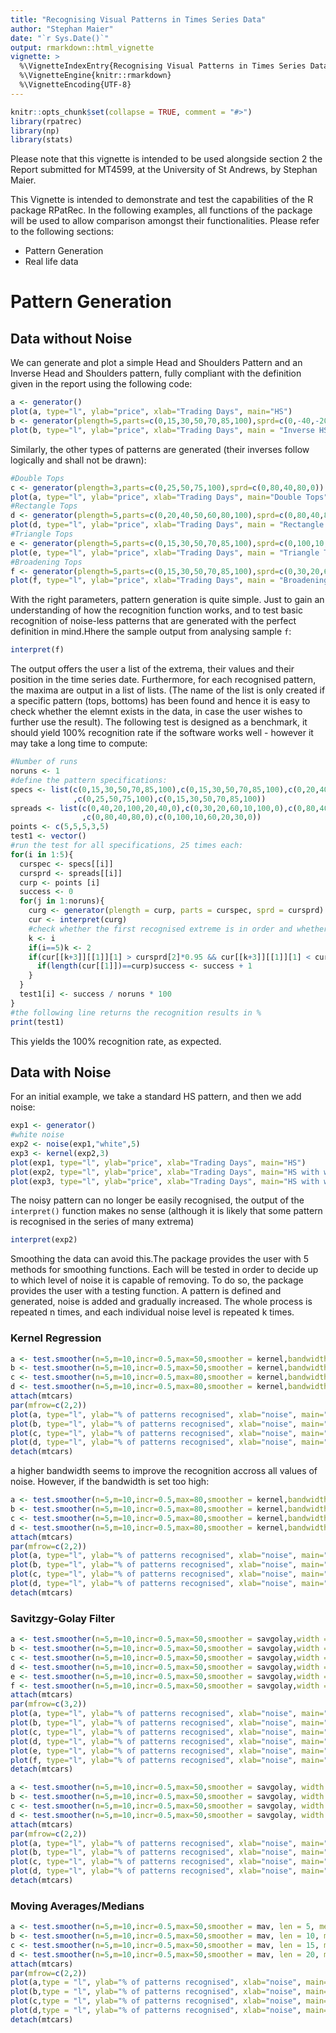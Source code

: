 ```yaml
---
title: "Recognising Visual Patterns in Times Series Data"
author: "Stephan Maier"
date: "`r Sys.Date()`"
output: rmarkdown::html_vignette
vignette: >
  %\VignetteIndexEntry{Recognising Visual Patterns in Times Series Data}
  %\VignetteEngine{knitr::rmarkdown}
  %\VignetteEncoding{UTF-8}
---
```


```r
knitr::opts_chunk$set(collapse = TRUE, comment = "#>")
library(rpatrec)
library(np)
library(stats)
```

Please note that this vignette is intended to be used alongside section 2 the Report submitted for MT4599, at the University of St Andrews, by Stephan Maier.

This Vignette is intended to demonstrate and test the capabilities of the R package RPatRec. In the following examples, all functions of the package will be used to allow comparison amongst their functionalities. Please refer to the following sections:

- Pattern Generation
- Real life data


# Pattern Generation

## Data without Noise

We can generate and plot a simple Head and Shoulders Pattern and an Inverse Head and Shoulders pattern, fully compliant with the definition given in the report using the following code:

```r
a <- generator()
plot(a, type="l", ylab="price", xlab="Trading Days", main="HS")
b <- generator(plength=5,parts=c(0,15,30,50,70,85,100),sprd=c(0,-40,-20,-100,-20,-40,0))
plot(b, type="l", ylab="price", xlab="Trading Days", main = "Inverse HS")
```

Similarly, the other types of patterns are generated (their inverses follow logically and shall not be drawn):

```r
#Double Tops
c <- generator(plength=3,parts=c(0,25,50,75,100),sprd=c(0,80,40,80,0))
plot(a, type="l", ylab="price", xlab="Trading Days", main="Double Tops")
#Rectangle Tops
d <- generator(plength=5,parts=c(0,20,40,50,60,80,100),sprd=c(0,80,40,80,40,80,0))
plot(d, type="l", ylab="price", xlab="Trading Days", main = "Rectangle Tops")
#Triangle Tops
e <- generator(plength=5,parts=c(0,15,30,50,70,85,100),sprd=c(0,100,10,60,20,30,0))
plot(e, type="l", ylab="price", xlab="Trading Days", main = "Triangle Tops")
#Broadening Tops
f <- generator(plength=5,parts=c(0,15,30,50,70,85,100),sprd=c(0,30,20,60,10,100,0))
plot(f, type="l", ylab="price", xlab="Trading Days", main = "Broadening Tops")
```


With the right parameters, pattern generation is quite simple. Just to gain an understanding of how the recognition function works, and to test basic recognition of noise-less patterns that are generated with the perfect definition in mind.Hhere the sample output from analysing sample `f`:

```r
interpret(f)

```

The output offers the user a list of the extrema, their values and their position in the time series date. Furthermore, for each recognised pattern, the maxima are output in a list of lists. (The name of the list is only created if a specific pattern (tops, bottoms) has been found and hence it is easy to check whether the elemnt exists in the data, in case the user wishes to further use the result).
The following test is designed as a benchmark, it should yield 100% recognition rate if the software works well - however it may take a long time to compute:

```r
#Number of runs
noruns <- 1
#define the pattern specifications:
specs <- list(c(0,15,30,50,70,85,100),c(0,15,30,50,70,85,100),c(0,20,40,50,60,80,100)
              ,c(0,25,50,75,100),c(0,15,30,50,70,85,100))
spreads <- list(c(0,40,20,100,20,40,0),c(0,30,20,60,10,100,0),c(0,80,40,80,40,80,0)
                ,c(0,80,40,80,0),c(0,100,10,60,20,30,0))
points <- c(5,5,5,3,5)
test1 <- vector()
#run the test for all specifications, 25 times each:
for(i in 1:5){
  curspec <- specs[[i]]
  cursprd <- spreads[[i]]
  curp <- points [i]
  success <- 0
  for(j in 1:noruns){
    curg <- generator(plength = curp, parts = curspec, sprd = cursprd)
    cur <- interpret(curg)
    #check whether the first recognised extreme is in order and whether the number of extremes is in order
    k <- i
    if(i==5)k <- 2 
    if(cur[[k+3]][[1]][1] > cursprd[2]*0.95 && cur[[k+3]][[1]][1] < cursprd[2]*1.05){
      if(length(cur[[1]])==curp)success <- success + 1
    }
  }
  test1[i] <- success / noruns * 100
}
#the following line returns the recognition results in %
print(test1)
```

This yields the 100% recognition rate, as expected.

## Data with Noise

For an initial example, we take a standard HS pattern, and then we add noise:

```r
exp1 <- generator()
#white noise
exp2 <- noise(exp1,"white",5)
exp3 <- kernel(exp2,3)
plot(exp1, type="l", ylab="price", xlab="Trading Days", main="HS")
plot(exp2, type="l", ylab="price", xlab="Trading Days", main="HS with white noise, sd=5")
plot(exp3, type="l", ylab="price", xlab="Trading Days", main="HS with white noise, sd=5, smoothed with kernel regression")

```

The noisy pattern can no longer be easily recognised, the output of the `interpret()` function makes no sense (although it is likely that some pattern is recognised in the series of many extrema)

```r
interpret(exp2)
```

Smoothing the data can avoid this.The package provides the user with 5 methods for smoothing functions. Each will be tested in order to decide up to which level of noise it is capable of removing. To do so, the package provides the user with a testing function. A pattern is defined and generated, noise is added and gradually increased. The whole process is repeated n times, and each individual noise level is repeated k times. 

### Kernel Regression

```r
a <- test.smoother(n=5,m=10,incr=0.5,max=50,smoother = kernel,bandwidth=1)
b <- test.smoother(n=5,m=10,incr=0.5,max=50,smoother = kernel,bandwidth=2)
c <- test.smoother(n=5,m=10,incr=0.5,max=80,smoother = kernel,bandwidth=3)
d <- test.smoother(n=5,m=10,incr=0.5,max=80,smoother = kernel,bandwidth=4)
attach(mtcars)
par(mfrow=c(2,2))
plot(a, type="l", ylab="% of patterns recognised", xlab="noise", main="Bandwidth = 1")
plot(b, type="l", ylab="% of patterns recognised", xlab="noise", main="Bandwidth = 2")
plot(c, type="l", ylab="% of patterns recognised", xlab="noise", main="Bandwidth = 3")
plot(d, type="l", ylab="% of patterns recognised", xlab="noise", main="Bandwidth = 4")
detach(mtcars)
```

a higher bandwidth seems to improve the recognition accross all values of noise. However, if the bandwidth is set too high:

```r
a <- test.smoother(n=5,m=10,incr=0.5,max=80,smoother = kernel,bandwidth=5)
b <- test.smoother(n=5,m=10,incr=0.5,max=80,smoother = kernel,bandwidth=6)
c <- test.smoother(n=5,m=10,incr=0.5,max=80,smoother = kernel,bandwidth=7)
d <- test.smoother(n=5,m=10,incr=0.5,max=80,smoother = kernel,bandwidth=8)
attach(mtcars)
par(mfrow=c(2,2))
plot(a, type="l", ylab="% of patterns recognised", xlab="noise", main="Bandwidth = 5")
plot(b, type="l", ylab="% of patterns recognised", xlab="noise", main="Bandwidth = 6")
plot(c, type="l", ylab="% of patterns recognised", xlab="noise", main="Bandwidth = 7")
plot(d, type="l", ylab="% of patterns recognised", xlab="noise", main="Bandwidth = 8")
detach(mtcars)
```

### Savitzgy-Golay Filter

```r
a <- test.smoother(n=5,m=10,incr=0.5,max=50,smoother = savgolay,width = 7)
b <- test.smoother(n=5,m=10,incr=0.5,max=50,smoother = savgolay,width = 8)
c <- test.smoother(n=5,m=10,incr=0.5,max=50,smoother = savgolay,width = 9)
d <- test.smoother(n=5,m=10,incr=0.5,max=50,smoother = savgolay,width = 10)
e <- test.smoother(n=5,m=10,incr=0.5,max=50,smoother = savgolay,width = 11)
f <- test.smoother(n=5,m=10,incr=0.5,max=50,smoother = savgolay,width = 12)
attach(mtcars)
par(mfrow=c(3,2))
plot(a, type="l", ylab="% of patterns recognised", xlab="noise", main="Width = 7, Degree = 2")
plot(b, type="l", ylab="% of patterns recognised", xlab="noise", main="Width = 8, Degree = 2")
plot(c, type="l", ylab="% of patterns recognised", xlab="noise", main="Width = 9, Degree = 2")
plot(d, type="l", ylab="% of patterns recognised", xlab="noise", main="Width = 10, Degree = 2")
plot(e, type="l", ylab="% of patterns recognised", xlab="noise", main="Width = 11, Degree = 2")
plot(f, type="l", ylab="% of patterns recognised", xlab="noise", main="Width = 12, Degree = 2")
detach(mtcars)
```

```r
a <- test.smoother(n=5,m=10,incr=0.5,max=50,smoother = savgolay, width = 10, degree = 1)
b <- test.smoother(n=5,m=10,incr=0.5,max=50,smoother = savgolay, width = 10, degree = 2)
c <- test.smoother(n=5,m=10,incr=0.5,max=50,smoother = savgolay, width = 10, degree = 3)
d <- test.smoother(n=5,m=10,incr=0.5,max=50,smoother = savgolay, width = 10, degree = 4)
attach(mtcars)
par(mfrow=c(2,2))
plot(a, type="l", ylab="% of patterns recognised", xlab="noise", main="Width = 10, Degree = 1")
plot(b, type="l", ylab="% of patterns recognised", xlab="noise", main="Width = 10, Degree = 2")
plot(c, type="l", ylab="% of patterns recognised", xlab="noise", main="Width = 10, Degree = 3")
plot(d, type="l", ylab="% of patterns recognised", xlab="noise", main="Width = 10, Degree = 4")
detach(mtcars)
```
### Moving Averages/Medians

```r
a <- test.smoother(n=5,m=10,incr=0.5,max=50,smoother = mav, len = 5, method = "simple")
b <- test.smoother(n=5,m=10,incr=0.5,max=50,smoother = mav, len = 10, method = "simple")
c <- test.smoother(n=5,m=10,incr=0.5,max=50,smoother = mav, len = 15, method = "simple")
d <- test.smoother(n=5,m=10,incr=0.5,max=50,smoother = mav, len = 20, method = "simple")
attach(mtcars)
par(mfrow=c(2,2))
plot(a,type = "l", ylab="% of patterns recognised", xlab="noise", main="SMA, length = 5")
plot(b,type = "l", ylab="% of patterns recognised", xlab="noise", main="SMA, length = 10")
plot(c,type = "l", ylab="% of patterns recognised", xlab="noise", main="SMA, length = 15")
plot(d,type = "l", ylab="% of patterns recognised", xlab="noise", main="SMA, length = 20")
detach(mtcars)
```

